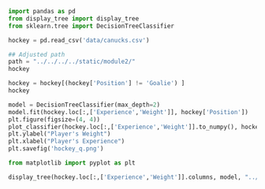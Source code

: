 
```python
import pandas as pd
from display_tree import display_tree
from sklearn.tree import DecisionTreeClassifier
```



```python
hockey = pd.read_csv('data/canucks.csv')

## Adjusted path 
path = "../../../../static/module2/"
hockey
```


```python

hockey = hockey[(hockey['Position'] != 'Goalie') ]
hockey
```

```python

model = DecisionTreeClassifier(max_depth=2)
model.fit(hockey.loc[:,['Experience','Weight']], hockey['Position'])
plt.figure(figsize=(4, 4))
plot_classifier(hockey.loc[:,['Experience','Weight']].to_numpy(), hockey['Position'].to_numpy(), model, ticks=True)
plt.ylabel("Player's Weight")
plt.xlabel("Player's Experience")
plt.savefig('hockey_q.png')
```

```python
from matplotlib import pyplot as plt


```


```python

display_tree(hockey.loc[:,['Experience','Weight']].columns, model, "../../../../static/module2/module_hockey")

```

